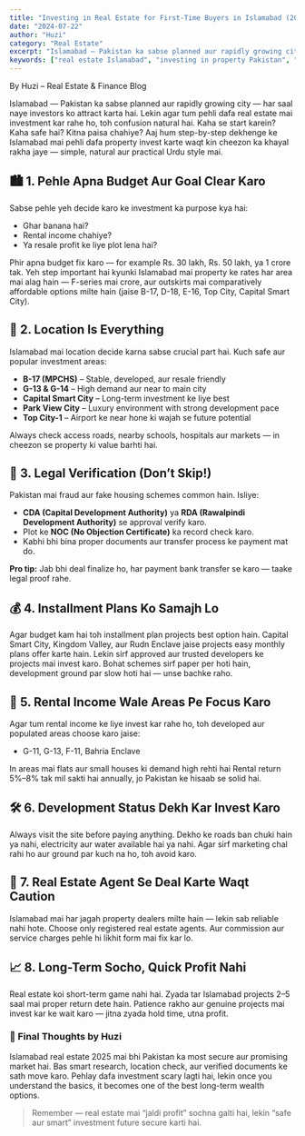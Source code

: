 ```yaml
---
title: "Investing in Real Estate for First-Time Buyers in Islamabad (2025 Guide)"
date: "2024-07-22"
author: "Huzi"
category: "Real Estate"
excerpt: "Islamabad — Pakistan ka sabse planned aur rapidly growing city — har saal naye investors ko attract karta hai. Lekin agar tum pehli dafa real estate mai investment kar rahe ho, toh confusion natural hai."
keywords: ["real estate Islamabad", "investing in property Pakistan", "first-time home buyer", "Islamabad property guide 2025", "CDA approved societies"]
---
```


By Huzi – Real Estate & Finance Blog

Islamabad — Pakistan ka sabse planned aur rapidly growing city — har saal naye investors ko attract karta hai. Lekin agar tum pehli dafa real estate mai investment kar rahe ho, toh confusion natural hai. Kaha se start karein? Kaha safe hai? Kitna paisa chahiye? Aaj hum step-by-step dekhenge ke Islamabad mai pehli dafa property invest karte waqt kin cheezon ka khayal rakha jaye — simple, natural aur practical Urdu style mai.

## 🏙️ 1. Pehle Apna Budget Aur Goal Clear Karo

Sabse pehle yeh decide karo ke investment ka purpose kya hai:

*   Ghar banana hai?
*   Rental income chahiye?
*   Ya resale profit ke liye plot lena hai?

Phir apna budget fix karo — for example Rs. 30 lakh, Rs. 50 lakh, ya 1 crore tak.
Yeh step important hai kyunki Islamabad mai property ke rates har area mai alag hain — F-series mai crore, aur outskirts mai comparatively affordable options milte hain (jaise B-17, D-18, E-16, Top City, Capital Smart City).

## 🧭 2. Location Is Everything

Islamabad mai location decide karna sabse crucial part hai.
Kuch safe aur popular investment areas:

*   **B-17 (MPCHS)** – Stable, developed, aur resale friendly
*   **G-13 & G-14** – High demand aur near to main city
*   **Capital Smart City** – Long-term investment ke liye best
*   **Park View City** – Luxury environment with strong development pace
*   **Top City-1** – Airport ke near hone ki wajah se future potential

Always check access roads, nearby schools, hospitals aur markets — in cheezon se property ki value barhti hai.

## 📜 3. Legal Verification (Don’t Skip!)

Pakistan mai fraud aur fake housing schemes common hain.
Isliye:

*   **CDA (Capital Development Authority)** ya **RDA (Rawalpindi Development Authority)** se approval verify karo.
*   Plot ke **NOC (No Objection Certificate)** ka record check karo.
*   Kabhi bhi bina proper documents aur transfer process ke payment mat do.

**Pro tip:** Jab bhi deal finalize ho, har payment bank transfer se karo — taake legal proof rahe.

## 💰 4. Installment Plans Ko Samajh Lo

Agar budget kam hai toh installment plan projects best option hain.
Capital Smart City, Kingdom Valley, aur Rudn Enclave jaise projects easy monthly plans offer karte hain.
Lekin sirf approved aur trusted developers ke projects mai invest karo.
Bohat schemes sirf paper per hoti hain, development ground par slow hoti hai — unse bachke raho.

## 🏡 5. Rental Income Wale Areas Pe Focus Karo

Agar tum rental income ke liye invest kar rahe ho, toh developed aur populated areas choose karo jaise:

*   G-11, G-13, F-11, Bahria Enclave

In areas mai flats aur small houses ki demand high rehti hai
Rental return 5%–8% tak mil sakti hai annually, jo Pakistan ke hisaab se solid hai.

## 🛠️ 6. Development Status Dekh Kar Invest Karo

Always visit the site before paying anything.
Dekho ke roads ban chuki hain ya nahi, electricity aur water available hai ya nahi.
Agar sirf marketing chal rahi ho aur ground par kuch na ho, toh avoid karo.

## 🧾 7. Real Estate Agent Se Deal Karte Waqt Caution

Islamabad mai har jagah property dealers milte hain — lekin sab reliable nahi hote.
Choose only registered real estate agents.
Aur commission aur service charges pehle hi likhit form mai fix kar lo.

## 📈 8. Long-Term Socho, Quick Profit Nahi

Real estate koi short-term game nahi hai.
Zyada tar Islamabad projects 2–5 saal mai proper return dete hain.
Patience rakho aur genuine projects mai invest kar ke wait karo — jitna zyada hold time, utna profit.

### 🧠 Final Thoughts by Huzi

Islamabad real estate 2025 mai bhi Pakistan ka most secure aur promising market hai.
Bas smart research, location check, aur verified documents ke sath move karo.
Pehlay dafa investment scary lagti hai, lekin once you understand the basics, it becomes one of the best long-term wealth options.

> Remember — real estate mai “jaldi profit” sochna galti hai, lekin “safe aur smart” investment future secure karti hai.
